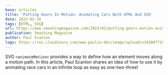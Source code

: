 ```yaml
---
base: articles
title: 'Putting Gears In Motion: Animating Cars With HTML And SVG'
date: 2023-02-16
tags: [HTML, SVG]
url: https://www.smashingmagazine.com/2023/02/putting-gears-motion-animating-cars-with-html-svg/
publication: Smashing Magazine
author: Paul Scanlon
logo: https://res.cloudinary.com/www-paulie-dev/image/upload/v1658077182/paulie.dev/Logos/smashing-magazine-logo_rhvh4j.png
---
```


SVG `<animateMotion>` provides a way to define how an element moves along a motion path. In this article, Paul Scanlon
shares an idea of how to use it by animating race cars in an infinite loop as easy as one-two-three!
